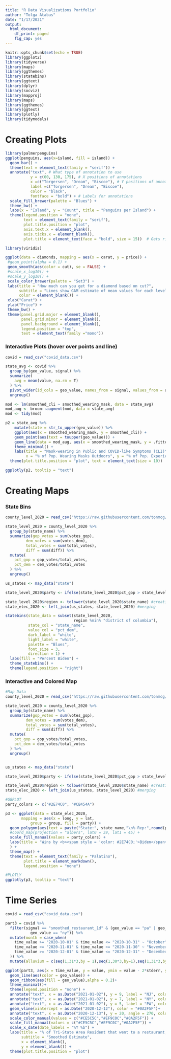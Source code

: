 ```yaml
---
title: "R Data Visualizations Portfolio"
author: "Tolga Atabas"
date: "1/17/2021"
output:
  html_document:
    df_print: paged
    fig_cap: yes
---
```


```r
knitr::opts_chunk$set(echo = TRUE)
library(ggplot2)
library(tidyverse)
library(maps)
library(ggthemes)
library(statebins)
library(ggtext)
library(dplyr)
library(socviz)
library(mapproj)
library(maps)
library(ggthemes)
library(ggtext)
library(plotly)
library(tidymodels)
```

# Creating Plots

```r
library(palmerpenguins)
ggplot(penguins, aes(x=island, fill = island)) + 
  geom_bar() + 
  theme(text = element_text(family = "serif")) +
  annotate("text", # What type of annotation to use 
           y = c(60, 130, 175), # X positions of annotations
           x =c("Torgersen", "Dream", "Biscoe"), # Y positions of annotations (weird because this is a barchart)
           label =c("Torgersen", "Dream", "Biscoe"),
           color = "black",
           fontface = "bold") + # Labels for annotations 
  scale_fill_brewer(palette = "Blues") +
  theme_bw() +
  labs(x = "Island", y = "Count", title = "Penguins per Island") +
  theme(legend.position = "none",
        text = element_text(family = "serif"),
        plot.title.position = "plot",
        axis.text.x = element_blank(),
        axis.ticks.x = element_blank(),
        plot.title = element_text(face = "bold", size = 15))  # Gets rid of the legend
```

```r
library(viridis)

ggplot(data = diamonds, mapping = aes(x = carat, y = price)) +
 #geom_point(alpha = 0.1) +
 geom_smooth(aes(color = cut), se = FALSE) +
 #scale_x_log10() +
 #scale_y_log10() +
 scale_color_brewer(palette = "Set3") +
 labs(title = "How much can you get for a diamond based on cut?",
      subtitle = "Lines show GAM estimate of mean values for each level of cut",
      color = element_blank()) +
 xlab("Carat") +
 ylab("Price") +
 theme_bw() +
 theme(panel.grid.major = element_blank(), 
       panel.grid.minor = element_blank(), 
       panel.background = element_blank(),
       legend.position = "top",
       text = element_text(family ="mono"))
```

### Interactive Plots (hover over points and line)

```r

covid = read_csv("covid_data.csv")

state_avg <- covid %>%
  group_by(geo_value, signal) %>%
  summarize(
    avg = mean(value, na.rm = T)
  ) %>%
  pivot_wider(id_cols = geo_value, names_from = signal, values_from = avg) %>%
  ungroup() 

mod <- lm(smoothed_cli ~ smoothed_wearing_mask, data = state_avg)
mod_aug <- broom::augment(mod, data = state_avg)
mod <- tidy(mod)

p2 = state_avg %>%
    mutate(state = str_to_upper(geo_value)) %>%
    ggplot(aes(x = smoothed_wearing_mask, y = smoothed_cli)) +
    geom_point(aes(text = toupper(geo_value))) +  
    geom_line(data = mod_aug, aes(x = smoothed_wearing_mask, y = .fitted, text = paste0("y = ",round(mod$estimate[1],2)," + ",round(mod$estimate[2],2),"x" )),color = "blue") +
    theme_minimal() +
    labs(title = "Mask-wearing in Public and COVID-like Symptoms (CLI)\nfor each State", 
         x = "% of Pop. Wearing Masks Outdoors", y = "% of Pop. Experiencing CLI") +
  theme(plot.title.position = "plot", text = element_text(size = 10))

ggplotly(p2, tooltip = "text")
```

# Creating Maps
### State Bins
```r
county_level_2020 = read_csv("https://raw.githubusercontent.com/tonmcg/US_County_Level_Election_Results_08-20/master/2020_US_County_Level_Presidential_Results.csv")

state_level_2020 = county_level_2020 %>%
  group_by(state_name) %>%
  summarize(gop_votes = sum(votes_gop),
         dem_votes = sum(votes_dem),
         total_votes = sum(total_votes),
         diff = sum(diff)) %>%
  mutate(
    pct_gop = gop_votes/total_votes,
    pct_dem = dem_votes/total_votes
  ) %>%
  ungroup()

us_states <- map_data("state")

state_level_2020$party <- ifelse(state_level_2020$pct_gop > state_level_2020$pct_dem, "Republican", "Democrat") #making a party variable

state_level_2020$region <- tolower(state_level_2020$state_name) #creating a common column to merge with
state_elec_2020 <- left_join(us_states, state_level_2020) #merging

statebins(state_data = subset(state_level_2020, 
                              region %nin% "district of columbia"), 
          state_col = "state_name", 
          value_col = "pct_dem", 
          dark_label = "white",
          light_label = "white",
          palette = "Blues",
          font_size = 3,
          direction = 1) +
  labs(fill = "Percent Biden") +
  theme_statebins() +
  theme(legend.position = "right") 
```

### Interactive and Colored Map

```r

#Map Data
county_level_2020 = read_csv("https://raw.githubusercontent.com/tonmcg/US_County_Level_Election_Results_08-20/master/2020_US_County_Level_Presidential_Results.csv")

state_level_2020 = county_level_2020 %>%
  group_by(state_name) %>%
  summarize(gop_votes = sum(votes_gop),
         dem_votes = sum(votes_dem),
         total_votes = sum(total_votes),
         diff = sum(diff)) %>%
  mutate(
    pct_gop = gop_votes/total_votes,
    pct_dem = dem_votes/total_votes
  ) %>%
  ungroup()


us_states <- map_data("state")

state_level_2020$party <- ifelse(state_level_2020$pct_gop > state_level_2020$pct_dem, "Republican", "Democrat") #making a party variable

state_level_2020$region <- tolower(state_level_2020$state_name) #creating a common column to merge with
state_elec_2020 <- left_join(us_states, state_level_2020) #merging

#GGPLOT
party_colors <- c("#2E74C0", "#CB454A") 

p3 <- ggplot(data = state_elec_2020,
       mapping = aes(x = long, y = lat,
           group = group, fill = party)) +
  geom_polygon(aes(text = paste("State:", state_name,"\n% Rep:",round(pct_gop,2)*100,"\n% Dem:", round(pct_dem,2)*100)),color = "gray90", size = 0.1) + 
  #coord_map(projection = "albers", lat0 = 39, lat1 = 45) +
  scale_fill_manual(values = party_colors) +
  labs(title = "Wins by <b><span style = 'color: #2E74C0;'>Biden</span></b> and <b><span style = 'color: #CB454A;'>Trump</span></b> in the 2020 Election"
  ) +
  theme_map() +
  theme(text = element_text(family = "Palatino"),
        plot.title = element_markdown(),
        legend.position = "none") 

#PLOTLY
ggplotly(p3, tooltip = "text")
```

# Time Series

```r
covid = read_csv("covid_data.csv")

part3 = covid %>%
  filter(signal == "smoothed_restaurant_1d" & (geo_value == "pa" | geo_value == "nj" | 
           geo_value == "ny")) %>%
  mutate(month = case_when(
    time_value >= "2020-10-01" & time_value <= "2020-10-31" ~ "October",
    time_value >= "2020-11-01" & time_value <= "2020-11-30" ~ "November",
    time_value >= "2020-12-01" & time_value <= "2020-12-31" ~ "December"
  )) %>%
  mutate(alluvium = c(seq(1,31*3,by = 1),seq(1,30*3,by=1),seq(1,31*3,by=1)))

ggplot(part3, aes(x = time_value, y = value, ymin = value - 2*stderr, ymax = value + 2*stderr)) +
  geom_line(aes(color = geo_value)) +
  geom_ribbon(aes(fill = geo_value),alpha = 0.2)+
  theme_minimal()+
  theme(legend.position = "none") +
  annotate("text", x = as.Date("2021-01-02"), y = 9, label = "NJ", color = "#CE5C5C") +
  annotate("text", x = as.Date("2021-01-02"), y = 7, label = "NY", color = "#EF9C0C") +
  annotate("text", x = as.Date("2021-01-02"), y = 5, label = "PA", color = "#0A2F5F") +
  geom_vline(xintercept = as.Date("2020-12-12"), color = "#0A2F5F")+
  annotate("text", x = as.Date("2020-12-13"), y = 20, angle = 270, color = "#0A2F5F", label = "PA Implements Limitations", size = 2) +
  scale_color_manual(values = c("#CE5C5C","#EF9C0C","#0A2F5F")) +
  scale_fill_manual(values = c("#CE5C5C","#EF9C0C","#0A2F5F")) +
  scale_x_date(date_labels = "%Y %b") +
  labs(title = "% of Tri-State Area Resident that went to a restaurant, cafe, or bar within the past day",
       subtitle = "Smoothed Estimate",
       x = element_blank(),
       y = element_blank()) +
  theme(plot.title.position = "plot")
```